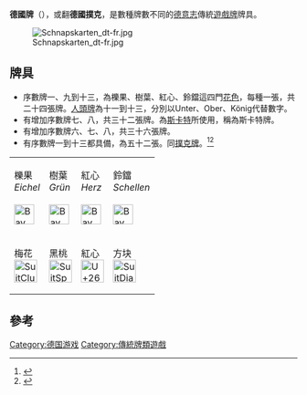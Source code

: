 '''德國牌'''（{{lang|de|Deutsches Blatt}}），或翻'''德國撲克'''，是數種牌數不同的[[德意志|德意志]]傳統[[遊戲牌|遊戲牌]]牌具。

[[File:Schnapskarten_dt-fr.jpg|thumb]]

==牌具==

*序數牌一、九到十三，為櫟果、樹葉、紅心、鈴鐺這四門[[花色|花色]]，每種一張，共二十四張牌。[[人頭牌|人頭牌]]為十一到十三，分別以Unter、Ober、König代替數字。
*有增加序數牌七、八，共三十二張牌。為[[斯卡特|斯卡特]]所使用，稱為斯卡特牌。
*有增加序數牌六、七、八，共三十六張牌。
*有序數牌一到十三都具備，為五十二張。同[[撲克牌|撲克牌]]。<ref>{{Cite web |url=http://www.pagat.com/class/german.html |title=Games played with German suited cards |accessdate=2013-09-26 |archive-date=2010-12-28 |archive-url=https://web.archive.org/web/20101228084052/http://www.pagat.com/class/german.html |dead-url=no }}</ref><ref>{{Cite web |url=http://www.pagat.com/national/germany.html |title=Card games in Germany |accessdate=2013-09-26 |archive-date=2013-09-27 |archive-url=https://web.archive.org/web/20130927211906/http://www.pagat.com/national/germany.html |dead-url=no }}</ref>
{|class="wikitable"
|- valign="top"
|櫟果<br/> ''Eichel''<br/><br/>[[Image:Bay_eichel.svg|35x35px]]<br/>
|樹葉<br/> ''Grün''<br/><br/>[[Image:Bay_gras.svg|35x35px]]<br/>
|紅心<br/> ''Herz''<br/><br/>[[Image:Bay_herz.svg|35x35px]]<br/>
|鈴鐺<br/> ''Schellen''<br/><br/>[[Image:Bay_schellen.svg|35x35px]]<br/>
|-
|梅花<br/> [[Image:SuitClubs.svg|40x40px]]
|黑桃<br/> [[Image:SuitSpades.svg|40x40px]]
|紅心<br/> [[Image:U+2665.svg|40x40px]]
|方块<br/> [[Image:SuitDiamonds.svg|40x40px]]
|}

==參考==
{{reflist}}

[[Category:德国游戏|Category:德国游戏]]
[[Category:傳統牌類遊戲|Category:傳統牌類遊戲]]